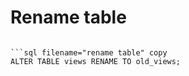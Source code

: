 
# Rename table

```

```sql filename="rename table" copy
ALTER TABLE views RENAME TO old_views;


```
